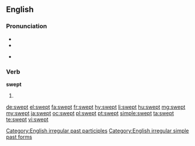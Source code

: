 ==English==

===Pronunciation===
* {{IPA|/ˈswɛpt/|lang=en}}
* {{audio|en-us-swept.ogg|Audio (US)|lang=en}}

* {{rhymes|ɛpt|lang=en}}

===Verb===
'''swept'''

# {{en-past of|sweep}}

[[Category:English irregular past participles]]
[[Category:English irregular simple past forms]]

[[de:swept]]
[[el:swept]]
[[fa:swept]]
[[fr:swept]]
[[hy:swept]]
[[li:swept]]
[[hu:swept]]
[[mg:swept]]
[[my:swept]]
[[ja:swept]]
[[oc:swept]]
[[pl:swept]]
[[pt:swept]]
[[simple:swept]]
[[ta:swept]]
[[te:swept]]
[[vi:swept]]